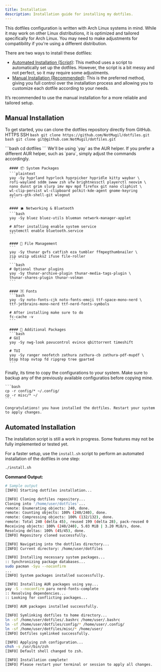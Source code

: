 ```yaml
---
title: Installation
description: Installation guide for installing my dotfiles.
---
```


<Note type="note" title="📄 Attention">
    This dotfiles configuration is written with Arch Linux systems in mind. While it may work on other Linux distributions, it is optimized and tailored specifically for Arch Linux. You may need to make adjustments for compatibility if you're using a different distribution.
</Note>

There are two ways to install these dotfiles:

   - <a href="#automated-installation">Automated Installation (Script)</a>: This method uses a script to automatically set up the dotfiles. However, the script is a bit messy and not perfect, so it may require some adjustments.
   - <a href="#manual-installation">Manual Installation (Recommended)</a>: This is the preferred method, giving you full control over the installation process and allowing you to customize each dotfile according to your needs.

It’s recommended to use the manual installation for a more reliable and tailored setup.

## Manual Installation
To get started, you can clone the dotfiles repository directly from GitHub.
<Stepper>
  <StepperItem title="Step 1: Clone the repository">
  <Tabs defaultValue="HTTPS" className="pt-5 pb-1">
    <TabsList>
      <TabsTrigger value="HTTPS">HTTPS</TabsTrigger>
      <TabsTrigger value="SSH">SSH</TabsTrigger>
    </TabsList>
      <TabsContent value="HTTPS">
        ```bash
        git clone https://github.com/NotMugil/dotfiles.git
        ```
      </TabsContent>
      <TabsContent value="SSH">
        ```bash
        git clone git@github.com:NotMugil/dotfiles.git
        ```
      </TabsContent>
  </Tabs>
  </StepperItem>

  <StepperItem title="Step 2: Access the dotfiles directory">
    ```bash
    cd dotfiles
    ```
  </StepperItem>

  <StepperItem title="Step 3: Install necessary packages">
    <Note title="Remember">
      We'll be using `yay` as the AUR helper. If you prefer a different AUR helper, such as `paru`, simply adjust the commands accordingly.
    </Note>

      #### 📦 System Packages
      ```plaintext
      yay -Sy hyprland hyprlock hyprpicker hypridle kitty waybar \
      rofi-wayland sddm swww zsh ufw brightnessctl playerctl neovim \
      nano dunst grim slurp imv mpv mpd firefox git nano cliphist \
      wl-clip-persist wl-clipboard polkit-kde-agent gnome-keyring
      aylurs-gtk-shell-git wlogout
      ```

      #### 🫐 Networking & Bluetooth
      ```bash
      yay -Sy bluez bluez-utils blueman network-manager-applet

      # After installing enable system service
      systemctl enable bluetooth.service
      ```

      #### 📁 File Management
      ```
      yay -Sy thunar gvfs catfish eza tumbler ffmpegthumbnailer \
      zip unzip udisks2 ifuse file-roller
      ```
      ```bash
      # Optional thunar plugins
      yay -Sy thunar-archive-plugin thunar-media-tags-plugin \
      thunar-shares-plugin thunar-volman
      ```

      #### 🈂️ Fonts
      ```bash
      yay -Sy noto-fonts-cjk noto-fonts-emoji ttf-space-mono-nerd \
      ttf-jetbrains-mono-nerd ttf-nerd-fonts-symbols

      # After installing make sure to do
      fc-cache -v
      ```

      #### 🚛 Additional Packages
      ```bash
      # GUI
      yay -Sy nwg-look pavucontrol evince qbittorrent timeshift

      # TUI
      yay -Sy ranger neofetch zathura zathura-cb zathura-pdf-mupdf \
      btop htop nvtop fd ripgrep tree gparted
      ```

  </StepperItem>

  <StepperItem title="Step 4: Copy the configurations">
    Finally, its time to copy the configurations to your system. Make sure to backup any of the previously available configuratios before copying mine.

    ```bash
    cp -r config/* ~/.config/
    cp -r misc/* ~/
    ```

    Congratulations! you have installed the dotfiles. Restart your system to apply changes.
  </StepperItem>
</Stepper>

## Automated Installation

<Note type="danger" title="Danger">
  The installation script is still a work in progress. Some features may not be fully implemented or tested yet.
</Note>

For a faster setup, use the `install.sh` script to perform an automated installation of the dotfiles in one step:

```bash
./install.sh
```

**Command Output:**

```bash
# Sample output
[INFO] Starting dotfiles installation...

[INFO] Cloning dotfiles repository...
Cloning into '/home/user/dotfiles'...
remote: Enumerating objects: 240, done.
remote: Counting objects: 100% (240/240), done.
remote: Compressing objects: 100% (132/132), done.
remote: Total 240 (delta 45), reused 199 (delta 28), pack-reused 0
Receiving objects: 100% (240/240), 5.03 MiB | 3.20 MiB/s, done.
Resolving deltas: 100% (45/45), done.
[INFO] Repository cloned successfully.

[INFO] Navigating into the dotfiles directory...
[INFO] Current directory: /home/user/dotfiles

[INFO] Installing necessary system packages...
:: Synchronizing package databases...
sudo pacman -Syu --noconfirm
...
[INFO] System packages installed successfully.

[INFO] Installing AUR packages using yay...
yay -S --noconfirm paru nerd-fonts-complete
:: Resolving dependencies...
:: Looking for conflicting packages...

[INFO] AUR packages installed successfully.

[INFO] Symlinking dotfiles to home directory...
ln -sf /home/user/dotfiles/.bashrc /home/user/.bashrc
ln -sf /home/user/dotfiles/config/* /home/user/.config/
ln -sf /home/user/dotfiles/misc/* /home/user/
[INFO] Dotfiles symlinked successfully.

[INFO] Applying zsh configuration...
chsh -s /usr/bin/zsh
[INFO] Default shell changed to zsh.

[INFO] Installation complete!
[INFO] Please restart your terminal or session to apply all changes.

```
